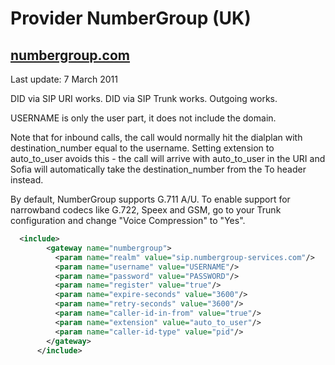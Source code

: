 
# Provider NumberGroup (UK) 

 

## [numbergroup.com](http://www.numbergroup.com)

Last update: 7 March 2011

DID via SIP URI works. DID via SIP Trunk works. Outgoing works.

USERNAME is only the user part, it does not include the domain.

Note that for inbound calls, the call would normally hit the dialplan with destination\_number equal to the username. Setting extension to auto\_to\_user avoids this - the call will arrive with auto\_to\_user in the URI and Sofia will automatically take the destination\_number from the To header instead.

By default, NumberGroup supports G.711 A/U. To enable support for narrowband codecs like G.722, Speex and GSM, go to your Trunk configuration and change "Voice Compression" to "Yes".

```xml
  <include>
        <gateway name="numbergroup">
          <param name="realm" value="sip.numbergroup-services.com"/>
          <param name="username" value="USERNAME"/>
          <param name="password" value="PASSWORD"/>
          <param name="register" value="true"/>
          <param name="expire-seconds" value="3600"/>
          <param name="retry-seconds" value="3600"/>
          <param name="caller-id-in-from" value="true"/>
          <param name="extension" value="auto_to_user"/>
          <param name="caller-id-type" value="pid"/>
        </gateway>
      </include>
```

  

